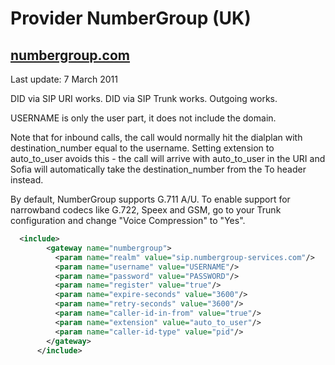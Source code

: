 
# Provider NumberGroup (UK) 

 

## [numbergroup.com](http://www.numbergroup.com)

Last update: 7 March 2011

DID via SIP URI works. DID via SIP Trunk works. Outgoing works.

USERNAME is only the user part, it does not include the domain.

Note that for inbound calls, the call would normally hit the dialplan with destination\_number equal to the username. Setting extension to auto\_to\_user avoids this - the call will arrive with auto\_to\_user in the URI and Sofia will automatically take the destination\_number from the To header instead.

By default, NumberGroup supports G.711 A/U. To enable support for narrowband codecs like G.722, Speex and GSM, go to your Trunk configuration and change "Voice Compression" to "Yes".

```xml
  <include>
        <gateway name="numbergroup">
          <param name="realm" value="sip.numbergroup-services.com"/>
          <param name="username" value="USERNAME"/>
          <param name="password" value="PASSWORD"/>
          <param name="register" value="true"/>
          <param name="expire-seconds" value="3600"/>
          <param name="retry-seconds" value="3600"/>
          <param name="caller-id-in-from" value="true"/>
          <param name="extension" value="auto_to_user"/>
          <param name="caller-id-type" value="pid"/>
        </gateway>
      </include>
```

  

